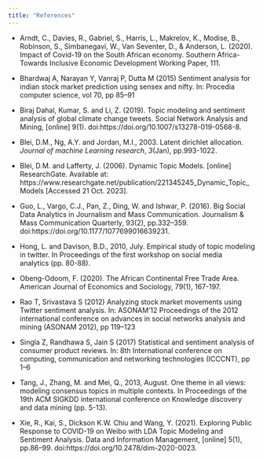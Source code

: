 ```yaml
---
title: "References"
---
```


-   Arndt, C., Davies, R., Gabriel, S., Harris, L., Makrelov, K., Modise, B., Robinson, S., Simbanegavi, W., Van Seventer, D., & Anderson, L. (2020). Impact of Covid-19 on the South African economy. Southern Africa-Towards Inclusive Economic Development Working Paper, 111.

-   Bhardwaj A, Narayan Y, Vanraj P, Dutta M (2015) Sentiment analysis for indian stock market prediction using sensex and nifty. In: Procedia computer science, vol 70, pp 85--91

-   Biraj Dahal, Kumar, S. and Li, Z. (2019). Topic modeling and sentiment analysis of global climate change tweets. Social Network Analysis and Mining, \[online\] 9(1). doi:https://doi.org/10.1007/s13278-019-0568-8.

-   Blei, D.M., Ng, A.Y. and Jordan, M.I., 2003. Latent dirichlet allocation. *Journal of machine Learning research*, *3*(Jan), pp.993-1022.

-   Blei, D.M. and Lafferty, J. (2006). Dynamic Topic Models. \[online\] ResearchGate. Available at: https://www.researchgate.net/publication/221345245_Dynamic_Topic_Models \[Accessed 21 Oct. 2023\].

-   Guo, L., Vargo, C.J., Pan, Z., Ding, W. and Ishwar, P. (2016). Big Social Data Analytics in Journalism and Mass Communication. Journalism & Mass Communication Quarterly, 93(2), pp.332--359. doi:https://doi.org/10.1177/1077699016639231.

-   Hong, L. and Davison, B.D., 2010, July. Empirical study of topic modeling in twitter. In Proceedings of the first workshop on social media analytics (pp. 80-88).

-   Obeng-Odoom, F. (2020). The African Continental Free Trade Area. American Journal of Economics and Sociology, 79(1), 167-197.

-   Rao T, Srivastava S (2012) Analyzing stock market movements using Twitter sentiment analysis. In: ASONAM'12 Proceedings of the 2012 international conference on advances in social networks analysis and mining (ASONAM 2012), pp 119--123

-   Singla Z, Randhawa S, Jain S (2017) Statistical and sentiment analysis of consumer product reviews. In: 8th International conference on computing, communication and networking technologies (ICCCNT), pp 1--6

-   Tang, J., Zhang, M. and Mei, Q., 2013, August. One theme in all views: modeling consensus topics in multiple contexts. In Proceedings of the 19th ACM SIGKDD international conference on Knowledge discovery and data mining (pp. 5-13).

-   Xie, R., Kai, S., Dickson K.W. Chiu and Wang, Y. (2021). Exploring Public Response to COVID-19 on Weibo with LDA Topic Modeling and Sentiment Analysis. Data and Information Management, \[online\] 5(1), pp.86--99. doi:https://doi.org/10.2478/dim-2020-0023.
